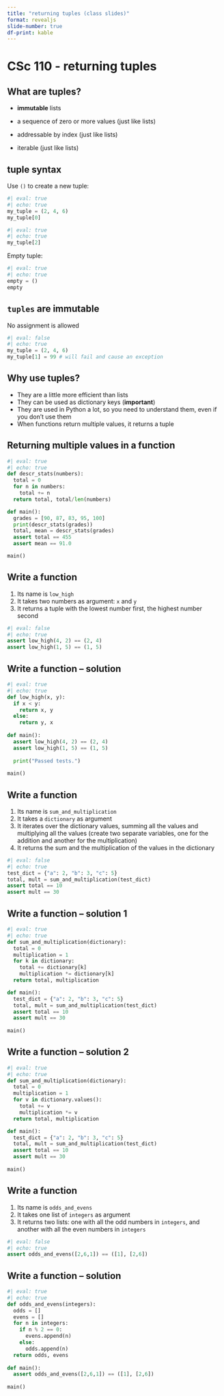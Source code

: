 ```yaml
---
title: "returning tuples (class slides)"
format: revealjs
slide-number: true
df-print: kable
---
```


# CSc 110 - returning tuples


## What are tuples?

-   **immutable** lists

-   a sequence of zero or more values (just like lists)

-   addressable by index (just like lists)

-   iterable (just like lists)

## tuple syntax

Use `()` to create a new tuple:

```python
#| eval: true
#| echo: true
my_tuple = (2, 4, 6)
my_tuple[0]
```

```python
#| eval: true
#| echo: true
my_tuple[2]
```

Empty tuple:

```python
#| eval: true
#| echo: true
empty = ()
empty
```

## `tuples` are immutable

No assignment is allowed

```python
#| eval: false
#| echo: true
my_tuple = (2, 4, 6)
my_tuple[1] = 99 # will fail and cause an exception
```

## Why use tuples?

* They are a little more efficient than lists
* They can be used as dictionary keys (**important**)
* They are used in Python a lot, so you need to understand them, even if you don't use them
* When functions return multiple values, it returns a tuple

## Returning multiple values in a function

```python
#| eval: true
#| echo: true
def descr_stats(numbers):
  total = 0
  for n in numbers:
    total += n
  return total, total/len(numbers)

def main():
  grades = [90, 87, 83, 95, 100]
  print(descr_stats(grades))
  total, mean = descr_stats(grades)
  assert total == 455
  assert mean == 91.0

main()
```

## Write a function

1. Its name is `low_high`
1. It takes two numbers as argument: `x` and `y`
1. It returns a tuple with the lowest number first, the highest number second

```python
#| eval: false
#| echo: true
assert low_high(4, 2) == (2, 4)
assert low_high(1, 5) == (1, 5)
```

## Write a function -- solution

```python
#| eval: true
#| echo: true
def low_high(x, y):
  if x < y:
    return x, y
  else:
    return y, x
  
def main():
  assert low_high(4, 2) == (2, 4)
  assert low_high(1, 5) == (1, 5)
  
  print("Passed tests.")
  
main()
```


## Write a function

1. Its name is `sum_and_multiplication`
1. It takes a `dictionary` as argument
1. It iterates over the dictionary values, summing all the values and multiplying all the values (create two separate variables, one for the addition and another for the multiplication)
1. It returns the sum and the multiplication of the values in the dictionary

```python
#| eval: false
#| echo: true
test_dict = {"a": 2, "b": 3, "c": 5}
total, mult = sum_and_multiplication(test_dict)
assert total == 10
assert mult == 30
```

## Write a function -- solution 1

```python
#| eval: true
#| echo: true
def sum_and_multiplication(dictionary):
  total = 0
  multiplication = 1
  for k in dictionary:
    total += dictionary[k]
    multiplication *= dictionary[k]
  return total, multiplication

def main():
  test_dict = {"a": 2, "b": 3, "c": 5}
  total, mult = sum_and_multiplication(test_dict)
  assert total == 10
  assert mult == 30
  
main()
```

## Write a function -- solution 2

```python
#| eval: true
#| echo: true
def sum_and_multiplication(dictionary):
  total = 0
  multiplication = 1
  for v in dictionary.values():
    total += v
    multiplication *= v
  return total, multiplication

def main():
  test_dict = {"a": 2, "b": 3, "c": 5}
  total, mult = sum_and_multiplication(test_dict)
  assert total == 10
  assert mult == 30
  
main()
```

## Write a function

1. Its name is `odds_and_evens`
1. It takes one list of `integers` as argument
1. It returns two lists: one with all the odd numbers in `integers`, and another with all the even numbers in `integers`

```python
#| eval: false
#| echo: true
assert odds_and_evens([2,6,1]) == ([1], [2,6])
```

## Write a function -- solution

```python
#| eval: true
#| echo: true
def odds_and_evens(integers):
  odds = []
  evens = []
  for n in integers:
    if n % 2 == 0:
      evens.append(n)
    else:
      odds.append(n)
  return odds, evens
      
def main():
  assert odds_and_evens([2,6,1]) == ([1], [2,6])
  
main()
```

